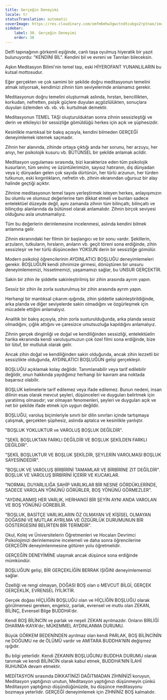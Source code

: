```yaml
---
title: Gerçeğin Deneyimi
locale: tr
statusTranslation: automatic
coverImage: https://res.cloudinary.com/xmfm6mhw3gwctndtcubgx2rptnae/image/upload/v1740337243/small_cover_educacion_fundamental_a051170f1c.webp
sidebar:
    label: 30. Gerçeğin Deneyimi
    order: 30
---
```

Delfi tapınağının görkemli eşiğinde, canlı taşa oyulmuş hiyeratik bir yazıt bulunuyordu: "KENDİNİ BİL". Kendini bil ve evreni ve Tanrıları bileceksin.

Aşkın Meditasyon Bilimi'nin temel taşı, eski HİYEROFANT YUNANLILARIN bu kutsal mottosudur.

Eğer gerçekten ve çok samimi bir şekilde doğru meditasyonun temelini atmak istiyorsak, kendimizi zihnin tüm seviyelerinde anlamamız gerekir.

Meditasyonun doğru temelini oluşturmak aslında, hırstan, bencillikten, korkudan, nefretten, psişik güçlere duyulan açgözlülükten, sonuçlara duyulan özlemden vb. vb. vb. kurtulmak demektir.

Meditasyonun TEMEL TAŞI oluşturulduktan sonra zihnin sessizleştiği ve derin ve etkileyici bir sessizliğe gömüldüğü herkes için açık ve şüphesizdir.

Kesinlikle mantıksal bir bakış açısıyla, kendini bilmeden GERÇEĞİ deneyimlemek istemek saçmadır.

Zihnin her alanında, zihinde ortaya çıktığı anda her sorunu, her arzuyu, her anıyı, her psikolojik kusuru vb. BÜTÜNSEL bir şekilde anlamak acildir.

Meditasyon uygulaması sırasında, bizi karakterize eden tüm psikolojik kusurların, tüm sevinç ve üzüntülerimizin, sayısız hatıranın, dış dünyadan veya iç dünyadan gelen çok sayıda dürtünün, her türlü arzunun, her türden tutkunun, eski kırgınlıkların, nefretin vb. zihnin ekranından uğursuz bir alay halinde geçtiği açıktır.

Zihnine meditasyonun temel taşını yerleştirmek isteyen herkes, anlayışımızın bu olumlu ve olumsuz değerlerine tam dikkat etmeli ve bunları sadece entelektüel düzeyde değil, aynı zamanda zihnin tüm bilinçaltı, bilinçaltı ve bilinçdışı alanlarında da bütünsel olarak anlamalıdır. Zihnin birçok seviyesi olduğunu asla unutmamalıyız.

Tüm bu değerlerin derinlemesine incelenmesi, aslında kendini bilmek anlamına gelir.

Zihnin ekranındaki her filmin bir başlangıcı ve bir sonu vardır. Şekillerin, arzuların, tutkuların, hırsların, anıların vb. geçit töreni sona erdiğinde, zihin sessizleşir ve her türlü düşünceden YOKSUN derin bir sessizliğe gömülür.

Modern psikoloji öğrencilerinin AYDINLATICI BOŞLUĞU deneyimlemeleri gerekir. BOŞLUĞUN kendi zihnimize girmesi, dönüştüren bir unsuru deneyimlememizi, hissetmemizi, yaşamamızı sağlar, bu UNSUR GERÇEKTİR.

Sakin bir zihin ile şiddetle sakinleştirilmiş bir zihin arasında ayrım yapın.

Sessiz bir zihin ile zorla susturulmuş bir zihin arasında ayrım yapın.

Herhangi bir mantıksal çıkarım ışığında, zihin şiddetle sakinleştirildiğinde, arka planda ve diğer seviyelerde sakin olmadığını ve özgürleşmek için mücadele ettiğini anlamalıyız.

Analitik bir bakış açısıyla, zihin zorla susturulduğunda, arka planda sessiz olmadığını, çığlık attığını ve çaresizce umutsuzluğa kapıldığını anlamalıyız.

Zihnin gerçek dinginliği ve doğal ve kendiliğinden sessizliği, entelektüelin harika ekranında kendi varoluşumuzun çok özel filmi sona erdiğinde, bize bir lütuf, bir mutluluk olarak gelir.

Ancak zihin doğal ve kendiliğinden sakin olduğunda, ancak zihin lezzetli bir sessizlikte olduğunda, AYDINLATICI BOŞLUĞUN gelişi gerçekleşir.

BOŞLUĞU açıklamak kolay değildir. Tanımlanabilir veya tarif edilebilir değildir, onun hakkında yaydığımız herhangi bir kavram ana noktada başarısız olabilir.

BOŞLUK kelimelerle tarif edilemez veya ifade edilemez. Bunun nedeni, insan dilinin esas olarak mevcut şeyleri, düşünceleri ve duyguları belirtmek için yaratılmış olmasıdır; var olmayan fenomenleri, şeyleri ve duyguları açık ve net bir şekilde ifade etmek için uygun değildir.

BOŞLUĞU, varoluş biçimleriyle sınırlı bir dilin sınırları içinde tartışmaya çalışmak, gerçekten şüphesiz, aslında aptalca ve kesinlikle yanlıştır.

"BOŞLUK YOKLUKTUR ve VAROLUŞ BOŞLUK DEĞİLDİR".

"ŞEKİL BOŞLUKTAN FARKLI DEĞİLDİR VE BOŞLUK ŞEKİLDEN FARKLI DEĞİLDİR".

"ŞEKİL BOŞLUKTUR VE BOŞLUK ŞEKİLDİR, ŞEYLERİN VAROLMASI BOŞLUK SAYESİNDEDİR".

"BOŞLUK VE VAROLUŞ BİRBİRİNİ TAMAMLAR VE BİRBİRİNE ZIT DEĞİLDİR". BOŞLUK VE VAROLUŞ BİRBİRİNİ İÇERİR VE KUCAKLAR.

"NORMAL DUYARLILIĞA SAHİP VARLIKLAR BİR NESNE GÖRDÜKLERİNDE, SADECE VAROLAN YÖNÜNÜ GÖRÜRLER, BOŞ YÖNÜNÜ GÖRMEZLER".

"AYDINLANMIŞ HER VARLIK, HERHANGİ BİR ŞEYİN AYNI ANDA VAROLAN VE BOŞ YÖNÜNÜ GÖREBİLİR.

"BOŞLUK, BASİTÇE VARLIKLARIN ÖZ OLMAYAN VE KİŞİSEL OLMAYAN DOĞASINI VE MUTLAK AYRILMA VE ÖZGÜRLÜK DURUMUNUN BİR GÖSTERGESİNİ BELİRTEN BİR TERİMDİR".

Okul, Kolej ve Üniversitelerin Öğretmenleri ve Hocaları Devrimci Psikolojimizi derinlemesine incelemeli ve daha sonra öğrencilerine GERÇEĞİN deneyimlenmesine götüren yolu öğretmelidir.

GERÇEĞİN DENEYİMİNE ulaşmak ancak düşünce sona erdiğinde mümkündür.

BOŞLUĞUN gelişi, BİR GERÇEKLİĞİN BERRAK IŞIĞINI deneyimlememizi sağlar.

Özelliği ve rengi olmayan, DOĞASI BOŞ olan o MEVCUT BİLGİ, GERÇEK GERÇEKLİK, EVRENSEL İYİLİKTİR.

Gerçek doğası HİÇLİĞİN BOŞLUĞU olan ve HİÇLİĞİN BOŞLUĞU olarak görülmemesi gereken, engelsiz, parlak, evrensel ve mutlu olan ZEKAN, BİLİNÇ, Evrensel Bilge BUDDHA'dır.

Kendi BOŞ BİLİNCİN ve parlak ve neşeli ZEKAN ayrılmazdır. Onların BİRLİĞİ DHARMA-KAYA'dır; MÜKEMMEL AYDINLANMA DURUMU.

Büyük GÖRKEM BEDENİNDEN ayrılmaz olan kendi PARLAK, BOŞ BİLİNCİNİN ne DOĞUMU ne de ÖLÜMÜ vardır ve AMITARA BUDDHA'NIN değişmez ışığıdır.

Bu bilgi yeterlidir. Kendi ZEKANIN BOŞLUĞUNU BUDDHA DURUMU olarak tanımak ve kendi BİLİNCİN olarak kabul etmek, BUDDHA'NIN İLAHİ RUHUNDA devam etmektir.

MEDİTASYON sırasında DİKKATİNİZİ DAĞITMADAN ZİHNİNİZİ koruyun, Meditasyon yaptığınızı unutun, Meditasyon yaptığınızı düşünmeyin çünkü Meditasyon yaptığınızı düşündüğünüzde, bu düşünce meditasyonu bozmaya yeterlidir. GERÇEĞİ deneyimlemek için ZİHNİNİZ BOŞ kalmalıdır.

